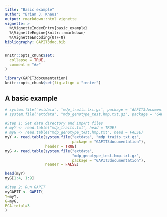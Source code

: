 ```yaml
---
title: "Basic example"
author: "Brian J. Knaus"
output: rmarkdown::html_vignette
vignette: >
  %\VignetteIndexEntry{basic_example}
  %\VignetteEngine{knitr::rmarkdown}
  %\VignetteEncoding{UTF-8}
bibliography: GAPIT3doc.bib
---
```


```r
knitr::opts_chunk$set(
  collapse = TRUE,
  comment = "#>"
)
```


```r
library(GAPIT3documentation)
knitr::opts_chunk$set(fig.align = "center")
```



## A basic example


```r
# system.file("extdata", "mdp_traits.txt.gz", package = "GAPIT3documentation")
# system.file("extdata", "mdp_genotype_test.hmp.txt.gz", package = "GAPIT3documentation")

#Step 1: Set data directory and import files
# myY <- read.table("mdp_traits.txt", head = TRUE)
# myG <- read.table("mdp_genotype_test.hmp.txt", head = FALSE)
myY <- read.table(system.file("extdata", "mdp_traits.txt.gz",
                              package = "GAPIT3documentation"),
                  header = TRUE)
myG <- read.table(system.file("extdata", 
                              "mdp_genotype_test.hmp.txt.gz",
                              package = "GAPIT3documentation"),
                  header = FALSE)

head(myY)
myG[1:4, 1:9]
```



```r
#Step 2: Run GAPIT
myGAPIT <- GAPIT(
Y=myY,
G=myG,
PCA.total=3
)
```






